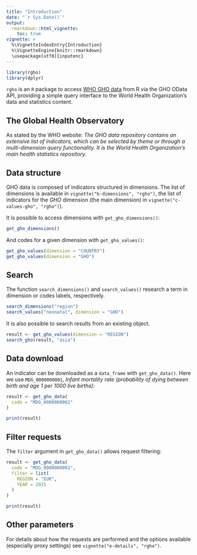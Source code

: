 ```yaml
---
title: "Introduction"
date: "`r Sys.Date()`"
output:
  rmarkdown::html_vignette:
    toc: true
vignette: >
  %\VignetteIndexEntry{Introduction}
  %\VignetteEngine{knitr::rmarkdown}
  \usepackage[utf8]{inputenc}
---
```


```r
library(rgho)
library(dplyr)
```

`rgho` is an `R` package to access [WHO GHO data](https://www.who.int/data/gho/) from R via the GHO OData API, providing a simple query interface to the World Health Organization's data and statistics content.

## The Global Health Observatory

As stated by the WHO website: *The GHO data repository contains an extensive list of indicators, which can be selected by theme or through a multi-dimension query functionality. It is the World Health Organization's main health statistics repository*.

## Data structure

GHO data is composed of indicators structured in dimensions. The list of dimensions is available in `vignette("b-dimensions", "rgho")`, the list of indicators for the *GHO* dimension (the main dimension) in `vignette("c-values-gho", "rgho")`).

It is possible to access dimensions with `get_gho_dimensions()`:

```r
get_gho_dimensions()
```

And codes for a given dimension with `get_gho_values()`:

```r
get_gho_values(dimension = "COUNTRY")
get_gho_values(dimension = "GHO")
```

## Search

The function `search_dimensions()` and `search_values()` research a term in dimension or codes labels, respectively.

```r
search_dimensions("region")
search_values("neonatal", dimension = "GHO")
```

It is also possible to search results from an existing object.

```r
result <- get_gho_values(dimension = "REGION")
search_gho(result, "asia")
```
## Data download

An indicator can be downloaded as a `data_frame` with `get_gho_data()`. Here we use `MDG_0000000001`, *Infant mortality rate (probability of dying between birth and age 1 per 1000 live births)*:

```r
result <- get_gho_data(
  code = "MDG_0000000001"
)

print(result)
```

## Filter requests

The `filter` argument in `get_gho_data()` allows request filtering:

```r
result <- get_gho_data(
  code = "MDG_0000000001",
  filter = list(
    REGION = "EUR",
    YEAR = 2015
  )
)

print(result)
```

## Other parameters

For details about how the requests are performed and the options available (especially proxy settings) see `vignette("e-details", "rgho")`.
